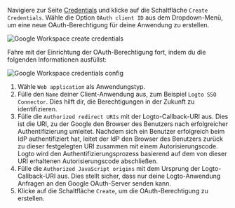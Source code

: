 
Navigiere zur Seite [Credentials](https://console.cloud.google.com/apis/credentials) und klicke auf die Schaltfläche `Create Credentials`. Wähle die Option `OAuth client ID` aus dem Dropdown-Menü, um eine neue OAuth-Berechtigung für deine Anwendung zu erstellen.

<img src={googleWorkspaceCreateCredentialsImage} alt="Google Workspace create credentials" />

Fahre mit der Einrichtung der OAuth-Berechtigung fort, indem du die folgenden Informationen ausfüllst:

<img src={googleWorkspaceCredentialsConfigImage} alt="Google Workspace credentials config" />

1. Wähle `Web application` als Anwendungstyp.
2. Fülle den `Name` deiner Client-Anwendung aus, zum Beispiel `Logto SSO Connector`. Dies hilft dir, die Berechtigungen in der Zukunft zu identifizieren.
3. Fülle die `Authorized redirect URIs` mit der Logto-Callback-URI aus. Dies ist die URI, zu der Google den Browser des Benutzers nach erfolgreicher Authentifizierung umleitet. Nachdem sich ein Benutzer erfolgreich beim IdP authentifiziert hat, leitet der IdP den Browser des Benutzers zurück zu dieser festgelegten URI zusammen mit einem Autorisierungscode. Logto wird den Authentifizierungsprozess basierend auf dem von dieser URI erhaltenen Autorisierungscode abschließen.
4. Fülle die `Authorized JavaScript origins` mit dem Ursprung der Logto-Callback-URI aus. Dies stellt sicher, dass nur deine Logto-Anwendung Anfragen an den Google OAuth-Server senden kann.
5. Klicke auf die Schaltfläche `Create`, um die OAuth-Berechtigung zu erstellen.
